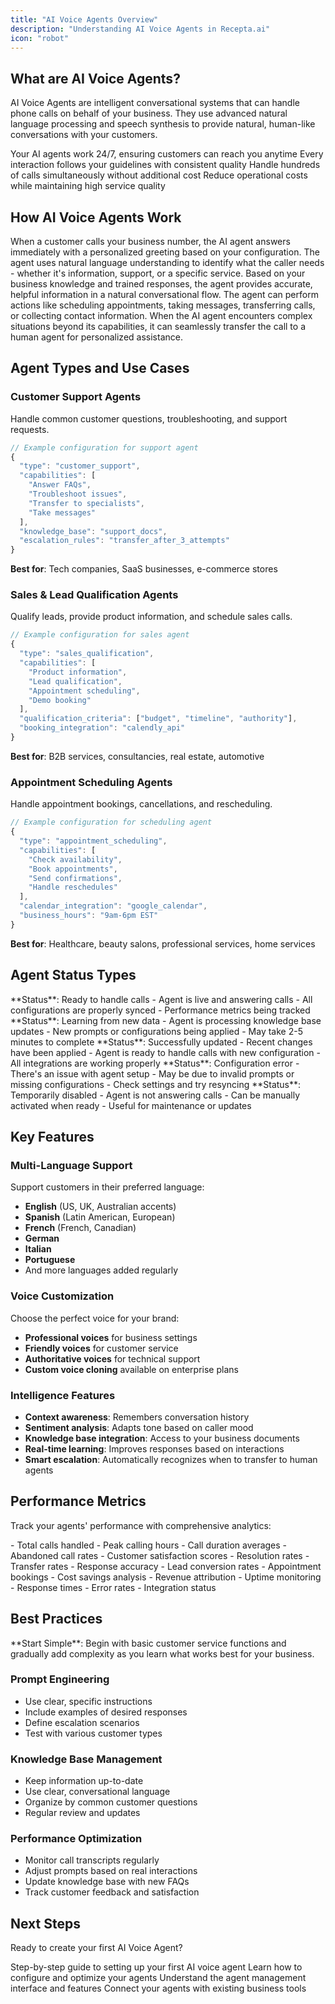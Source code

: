 ```yaml
---
title: "AI Voice Agents Overview"
description: "Understanding AI Voice Agents in Recepta.ai"
icon: "robot"
---
```


## What are AI Voice Agents?

AI Voice Agents are intelligent conversational systems that can handle phone calls on behalf of your business. They use advanced natural language processing and speech synthesis to provide natural, human-like conversations with your customers.

<CardGroup cols={2}>
  <Card title="Always Available" icon="clock">
    Your AI agents work 24/7, ensuring customers can reach you anytime
  </Card>
  <Card title="Consistent Quality" icon="check-circle">
    Every interaction follows your guidelines with consistent quality
  </Card>
  <Card title="Scalable" icon="chart-line">
    Handle hundreds of calls simultaneously without additional cost
  </Card>
  <Card title="Cost-Effective" icon="dollar-sign">
    Reduce operational costs while maintaining high service quality
  </Card>
</CardGroup>

## How AI Voice Agents Work

<Steps>
  <Step title="Call Reception">
    When a customer calls your business number, the AI agent answers immediately with a personalized greeting based on your configuration.
  </Step>
  <Step title="Intent Recognition">
    The agent uses natural language understanding to identify what the caller needs - whether it's information, support, or a specific service.
  </Step>
  <Step title="Response Generation">
    Based on your business knowledge and trained responses, the agent provides accurate, helpful information in a natural conversational flow.
  </Step>
  <Step title="Action Execution">
    The agent can perform actions like scheduling appointments, taking messages, transferring calls, or collecting contact information.
  </Step>
  <Step title="Human Handoff">
    When the AI agent encounters complex situations beyond its capabilities, it can seamlessly transfer the call to a human agent for personalized assistance.
  </Step>
</Steps>

## Agent Types and Use Cases

### Customer Support Agents
Handle common customer questions, troubleshooting, and support requests.

```javascript
// Example configuration for support agent
{
  "type": "customer_support",
  "capabilities": [
    "Answer FAQs",
    "Troubleshoot issues",
    "Transfer to specialists",
    "Take messages"
  ],
  "knowledge_base": "support_docs",
  "escalation_rules": "transfer_after_3_attempts"
}
```

**Best for**: Tech companies, SaaS businesses, e-commerce stores

### Sales & Lead Qualification Agents
Qualify leads, provide product information, and schedule sales calls.

```javascript
// Example configuration for sales agent
{
  "type": "sales_qualification",
  "capabilities": [
    "Product information",
    "Lead qualification",
    "Appointment scheduling",
    "Demo booking"
  ],
  "qualification_criteria": ["budget", "timeline", "authority"],
  "booking_integration": "calendly_api"
}
```

**Best for**: B2B services, consultancies, real estate, automotive

### Appointment Scheduling Agents
Handle appointment bookings, cancellations, and rescheduling.

```javascript
// Example configuration for scheduling agent
{
  "type": "appointment_scheduling",
  "capabilities": [
    "Check availability",
    "Book appointments",
    "Send confirmations",
    "Handle reschedules"
  ],
  "calendar_integration": "google_calendar",
  "business_hours": "9am-6pm EST"
}
```

**Best for**: Healthcare, beauty salons, professional services, home services

## Agent Status Types

<AccordionGroup>
  <Accordion title="Active" icon="check-circle">
    **Status**: Ready to handle calls
    - Agent is live and answering calls
    - All configurations are properly synced
    - Performance metrics being tracked
  </Accordion>
  
  <Accordion title="Training" icon="brain">
    **Status**: Learning from new data
    - Agent is processing knowledge base updates
    - New prompts or configurations being applied
    - May take 2-5 minutes to complete
  </Accordion>
  
  <Accordion title="Synced" icon="refresh">
    **Status**: Successfully updated
    - Recent changes have been applied
    - Agent is ready to handle calls with new configuration
    - All integrations are working properly
  </Accordion>
  
  <Accordion title="Failed" icon="x-circle">
    **Status**: Configuration error
    - There's an issue with agent setup
    - May be due to invalid prompts or missing configurations
    - Check settings and try resyncing
  </Accordion>
  
  <Accordion title="Inactive" icon="pause-circle">
    **Status**: Temporarily disabled
    - Agent is not answering calls
    - Can be manually activated when ready
    - Useful for maintenance or updates
  </Accordion>
</AccordionGroup>

## Key Features

### Multi-Language Support
Support customers in their preferred language:
- **English** (US, UK, Australian accents)
- **Spanish** (Latin American, European)
- **French** (French, Canadian)
- **German**
- **Italian**
- **Portuguese**
- And more languages added regularly

### Voice Customization
Choose the perfect voice for your brand:
- **Professional voices** for business settings
- **Friendly voices** for customer service
- **Authoritative voices** for technical support
- **Custom voice cloning** available on enterprise plans

### Intelligence Features
- **Context awareness**: Remembers conversation history
- **Sentiment analysis**: Adapts tone based on caller mood
- **Knowledge base integration**: Access to your business documents
- **Real-time learning**: Improves responses based on interactions
- **Smart escalation**: Automatically recognizes when to transfer to human agents

## Performance Metrics

Track your agents' performance with comprehensive analytics:

<CardGroup cols={2}>
  <Card title="Call Volume" icon="phone">
    - Total calls handled
    - Peak calling hours
    - Call duration averages
    - Abandoned call rates
  </Card>
  <Card title="Quality Metrics" icon="star">
    - Customer satisfaction scores
    - Resolution rates
    - Transfer rates
    - Response accuracy
  </Card>
  <Card title="Business Impact" icon="trending-up">
    - Lead conversion rates
    - Appointment bookings
    - Cost savings analysis
    - Revenue attribution
  </Card>
  <Card title="Technical Health" icon="activity">
    - Uptime monitoring
    - Response times
    - Error rates
    - Integration status
  </Card>
</CardGroup>

## Best Practices

<Tip>
  **Start Simple**: Begin with basic customer service functions and gradually add complexity as you learn what works best for your business.
</Tip>

### Prompt Engineering
- Use clear, specific instructions
- Include examples of desired responses
- Define escalation scenarios
- Test with various customer types

### Knowledge Base Management
- Keep information up-to-date
- Use clear, conversational language
- Organize by common customer questions
- Regular review and updates

### Performance Optimization
- Monitor call transcripts regularly
- Adjust prompts based on real interactions
- Update knowledge base with new FAQs
- Track customer feedback and satisfaction

## Next Steps

Ready to create your first AI Voice Agent?

<CardGroup cols={2}>
  <Card
    title="Create Your First Agent"
    icon="plus-circle"
    href="/agents/creation"
  >
    Step-by-step guide to setting up your first AI voice agent
  </Card>
  <Card
    title="Configuration Guide"
    icon="settings"
    href="/agents/configuration"
  >
    Learn how to configure and optimize your agents
  </Card>
  <Card
    title="Management Dashboard"
    icon="chart-bar"
    href="/agents/management"
  >
    Understand the agent management interface and features
  </Card>
  <Card
    title="Integration Options"
    icon="plug"
    href="/advanced/integrations"
  >
    Connect your agents with existing business tools
  </Card>
</CardGroup>